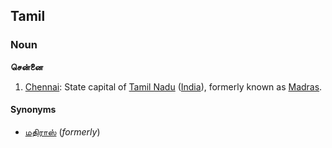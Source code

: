 ==Tamil==
===Noun===
'''சென்னை'''

#[[Chennai]]: State capital of [[Tamil Nadu]] ([[India]]), formerly known as [[Madras]].

====Synonyms====
*[[மதிராஸ்]] (''formerly'')